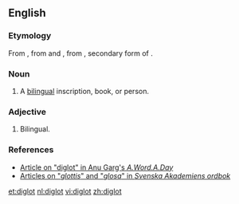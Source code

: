 ==English==

===Etymology===

From {{etyl|grc|en}} {{term|δίγλωττις||two-tongued|tr=diglōttis|lang=grc}}, from {{term|di-||two}} and {{term|γλωττίς}}, from {{term|γλῶττα|tr=glōtta}}, secondary form of {{term|tr=glōtta|γλῶσσα||tongue, language}}.

===Noun===
{{en-noun}}

# A [[bilingual]] inscription, book, or person.

===Adjective===
{{en-adj|-}}

# Bilingual.

===References===
*[http://wordsmith.org/words/diglot.html Article on "diglot" in Anu Garg's ''A.Word.A.Day'']
*[http://g3.spraakdata.gu.se/saob/ Articles on "''glottis''" and "''glosa''" in ''Svenska Akademiens ordbok'']

[[et:diglot]]
[[nl:diglot]]
[[vi:diglot]]
[[zh:diglot]]